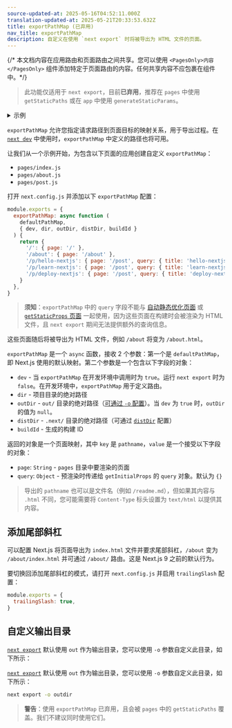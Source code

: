 ```yaml
---
source-updated-at: 2025-05-16T04:52:11.000Z
translation-updated-at: 2025-05-21T20:33:53.632Z
title: exportPathMap (已弃用)
nav_title: exportPathMap
description: 自定义在使用 `next export` 时将被导出为 HTML 文件的页面。
---
```


{/* 本文档内容在应用路由和页面路由之间共享。您可以使用 `<PagesOnly>内容</PagesOnly>` 组件添加特定于页面路由的内容。任何共享内容不应包裹在组件中。*/}

> 此功能仅适用于 `next export`，目前**已弃用**，推荐在 `pages` 中使用 `getStaticPaths` 或在 `app` 中使用 `generateStaticParams`。

<details>
  <summary>示例</summary>
  
- [静态导出](https://github.com/vercel/next.js/tree/canary/examples/with-static-export)

</details>

`exportPathMap` 允许您指定请求路径到页面目标的映射关系，用于导出过程。在 [`next dev`](/docs/app/api-reference/cli/next#next-dev-options) 中使用时，`exportPathMap` 中定义的路径也将可用。

让我们从一个示例开始，为包含以下页面的应用创建自定义 `exportPathMap`：

- `pages/index.js`
- `pages/about.js`
- `pages/post.js`

打开 `next.config.js` 并添加以下 `exportPathMap` 配置：

```js filename="next.config.js"
module.exports = {
  exportPathMap: async function (
    defaultPathMap,
    { dev, dir, outDir, distDir, buildId }
  ) {
    return {
      '/': { page: '/' },
      '/about': { page: '/about' },
      '/p/hello-nextjs': { page: '/post', query: { title: 'hello-nextjs' } },
      '/p/learn-nextjs': { page: '/post', query: { title: 'learn-nextjs' } },
      '/p/deploy-nextjs': { page: '/post', query: { title: 'deploy-nextjs' } },
    }
  },
}
```

> **须知**：`exportPathMap` 中的 `query` 字段不能与 [自动静态优化页面](/docs/pages/building-your-application/rendering/automatic-static-optimization) 或 [`getStaticProps` 页面](/docs/pages/building-your-application/data-fetching/get-static-props) 一起使用，因为这些页面在构建时会被渲染为 HTML 文件，且 `next export` 期间无法提供额外的查询信息。

这些页面随后将被导出为 HTML 文件，例如 `/about` 将变为 `/about.html`。

`exportPathMap` 是一个 `async` 函数，接收 2 个参数：第一个是 `defaultPathMap`，即 Next.js 使用的默认映射。第二个参数是一个包含以下字段的对象：

- `dev` - 当 `exportPathMap` 在开发环境中调用时为 `true`。运行 `next export` 时为 `false`。在开发环境中，`exportPathMap` 用于定义路由。
- `dir` - 项目目录的绝对路径
- `outDir` - `out/` 目录的绝对路径（[可通过 `-o` 配置](#自定义输出目录)）。当 `dev` 为 `true` 时，`outDir` 的值为 `null`。
- `distDir` - `.next/` 目录的绝对路径（可通过 [`distDir`](/docs/pages/api-reference/next-config-js/distDir) 配置）
- `buildId` - 生成的构建 ID

返回的对象是一个页面映射，其中 `key` 是 `pathname`，`value` 是一个接受以下字段的对象：

- `page`: `String` - `pages` 目录中要渲染的页面
- `query`: `Object` - 预渲染时传递给 `getInitialProps` 的 `query` 对象。默认为 `{}`

> 导出的 `pathname` 也可以是文件名（例如 `/readme.md`），但如果其内容与 `.html` 不同，您可能需要将 `Content-Type` 标头设置为 `text/html` 以提供其内容。

## 添加尾部斜杠

可以配置 Next.js 将页面导出为 `index.html` 文件并要求尾部斜杠，`/about` 变为 `/about/index.html` 并可通过 `/about/` 路由。这是 Next.js 9 之前的默认行为。

要切换回添加尾部斜杠的模式，请打开 `next.config.js` 并启用 `trailingSlash` 配置：

```js filename="next.config.js"
module.exports = {
  trailingSlash: true,
}
```

## 自定义输出目录

<AppOnly>

[`next export`](/docs/app/building-your-application/deploying/static-exports) 默认使用 `out` 作为输出目录，您可以使用 `-o` 参数自定义此目录，如下所示：

</AppOnly>

<PagesOnly>

[`next export`](/docs/pages/building-your-application/deploying/static-exports) 默认使用 `out` 作为输出目录，您可以使用 `-o` 参数自定义此目录，如下所示：

</PagesOnly>

```bash filename="终端"
next export -o outdir
```

> **警告**：使用 `exportPathMap` 已弃用，且会被 `pages` 中的 `getStaticPaths` 覆盖。我们不建议同时使用它们。